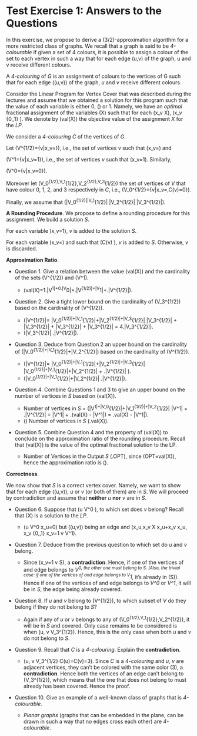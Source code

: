 Test Exercise 1: Answers to the Questions
========================================================

In this exercise, we propose to derive a \(3/2\)-approximation algorithm for a more restricted class of graphs. We recall that a graph is said to be *4-colourable* if given a set of 4 colours, it is possible to assign a colour of the set to each vertex in such a way that for each edge (u,v) of the graph, u and v receive different colours.

A *4-colouring* of *G* is an assignment of colours to the vertices of G such that for each edge \((u,v)\) of the graph, *u* and *v* receive different colours.

Consider the Linear Program for Vertex Cover that was described during the lectures and assume that we obtained a solution for this program such that the value of each variable is either 0, \(\frac{1}{2}\) or 1. Namely, we have an *optimal* fractional assignment of the variables \(X\) such that for each \(x_v \in X\), \(x_v \in \{0,\frac{1}{2},1\} \). We denote by \(val(X)\) the objective value of the assignment *X* for the *LP*.

We consider a *4-colouring C* of the vertices of *G*.

Let \(V^{1/2}=\{v|x_v=\frac{1}{2}\}\), i.e., the set of vertices *v* such that \(x_v=\frac{1}{2}\) and

\(V^1=\{v|x_v=1\}\), i.e., the set of vertices *v* such that \(x_v=1\). Similarly,

\(V^0=\{v|x_v=0\}\).

Moreover let \(V_0^{1/2},V_1^{1/2},V_2^{1/2},V_3^{1/2}\) the set of vertices of *V* that have colour 0, 1, 2, and 3 respectively in *C*, i.e., \(V_0^{1/2}=\{v|x_v=\frac{1}{2},C(v)=0\}\).

Finally, we assume that \(|V_0^{1/2}|\leq |V_1^{1/2}| \leq |V_2^{1/2}| \leq |V_3^{1/2}|\).

**A Rounding Procedure**. We propose to define a rounding procedure for this assignment. We build a solution *S*.

For each variable \(x_v=1\), *v* is added to the solution *S*.

For each variable \(x_v=\frac{1}{2}\) and such that \(C(v) \neq 3\), *v* is added to *S*. Otherwise, *v* is discarded.

**Approximation Ratio**.

* Question 1. Give a relation between the value \(val(X)\) and the cardinality of the sets \(V^{1/2}\) and \(V^1\).

  + \(val(X)=1.|V^1|+0.|V^0|+\frac{1}{2}.|V^{1/2}|=|V^1|+\frac{1}{2}.|V^{1/2}|\).

* Question 2. Give a tight lower bound on the cardinality of \(V_3^{1/2}\) based on the cardinality of \(V^{1/2}\).
  
  + \(|V^{1/2}|= |V_0^{1/2}|+|V_1^{1/2}|+|V_2^{1/2}|+|V_3^{1/2}| \leq |V_3^{1/2}| + |V_3^{1/2}| + |V_3^{1/2}| + |V_3^{1/2}| = 4.|V_3^{1/2}|\).
  + \(\Rightarrow |V_3^{1/2}| \geq \frac{1}{4}.|V^{1/2}|\).

* Question 3. Deduce from Question 2 an upper bound on the cardinality of \(|V_0^{1/2}|+|V_1^{1/2}|+|V_2^{1/2}|\) based on the cardinality of \(V^{1/2}\).

  + \(|V^{1/2}|= |V_0^{1/2}|+|V_1^{1/2}|+|V_2^{1/2}|+|V_3^{1/2}| \geq |V_0^{1/2}|+|V_1^{1/2}|+|V_2^{1/2}| + \frac{1}{4}.|V^{1/2}| \).
  + \(\Rightarrow |V_0^{1/2}|+|V_1^{1/2}|+|V_2^{1/2}| \leq \frac{3}{4}.|V^{1/2}|\).

* Question 4. Combine Questions 1 and 3 to give an upper bound on the number of vertices in *S* based on \(val(X)\).

  + Number of vertices in *S* = \(|V^1|+|V_0^{1/2}|+|V_1^{1/2}|+|V_2^{1/2}| \leq |V^1| + \frac{3}{4}.|V^{1/2}| = |V^1| + \frac{3}{2}.(val(X) - |V^1|) = \frac{3}{2}.val(X) - \frac{1}{2}|V^1|\).
  + \(\Rightarrow \) Number of vertices in *S* \(\leq \frac{3}{2}.val(X)\).
  
* Question 5. Combine Question 4 and the property of \(val(X)\) to conclude on the approximation ratio of the rounding procedure. Recall that \(val(X)\) is the value of the optimal fractional solution to the LP.

  + Number of Vertices in the Output *S* \(\leq \frac{3}{2}.OPT\), since \(OPT=val(X)\), hence the approximation ratio is \(\frac{3}{2}\).

**Correctness**.

We now show that *S* is a correct vertex cover. Namely, we want to show that for each edge \((u,v)\), *u* or *v* (or both of them) are in *S*. We will proceed by contradiction and assume that **neither** *u* **nor** *v* are in *S*.

* Question 6. Suppose that \(u \in V^0 \), to which set does *v* belong? Recall that \(X\) is a solution to the *LP*.
  
  + \(u \in V^0 \Leftrightarrow x_u=0\) but \((u,v)\) being an edge and \(x_u,x_v \in X \Rightarrow x_u+x_v \geq 1 \wedge x_u, x_v \in \{0,\frac{1}{2},1\}  \Rightarrow x_v=1 \Leftrightarrow v \in V^1\).

* Question 7. Deduce from the previous question to which set do *u* and *v* belong.

  + Since \(x_v=1 \Rightarrow v \in S\), a **contradiction**. Hence, if one of the vertices of and edge belongs to *V^0*, the other one must belong to *S*. (Also, the trivial case: if one of the vertices of and edge belongs to *V^1*, it's already in \(S\)). Hence if one of the vertices of and edge belongs to *V^0* or *V^1*, it will be in *S*, the edge being already covered.
  
* Question 8. If *u* and *v* belong to \(V^{1/2}\), to which subset of *V* do they belong if they do not belong to *S*?

  + Again if any of *u* or *v* belongs to any of \(V_0^{1/2},V_1^{1/2},V_2^{1/2}\), it will be in *S* and covered. Only case remains to be considered is when \(u, v \in V_3^{1/2}\). Hence, this is the only case when both *u* and *v* do not belong to *S*.

* Question 9. Recall that *C* is a *4-colouring*. Explain the **contradiction**.

  +  \(u, v \in V_3^{1/2} \Rightarrow C(u)=C(v)=3\).  Since *C* is a *4-colouring* and *u*, *v* are adjacent vertices, they can't be colored with the same color \(3\),  a **contradiction**. Hence both the vertices of an edge can't belong to \(V_3^{1/2}\), which means that the one that does not belong to must already has been covered. Hence the proof.

* Question 10. Give an example of a well-known class of graphs that is *4-colourable*.
  
  + *Planar graphs* (graphs that can be embedded in the plane, can be drawn in such a way that no edges cross each other) are *4-colourable*.
